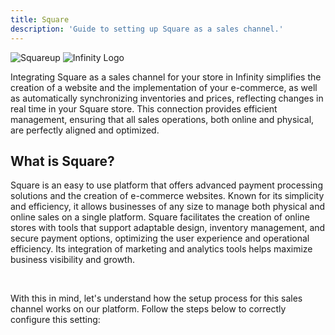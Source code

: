 ```yaml
---
title: Square
description: 'Guide to setting up Square as a sales channel.'
---
```


<img
  className="block dark:hidden"
  src="/images/squareup.png"
  alt="Squareup"
/>
<img
  className="hidden dark:block"
  src="/images/white-logo.png"
  alt="Infinity Logo"
/>

<p>Integrating Square as a sales channel for your store in Infinity simplifies the creation of a website and the implementation of your e-commerce, as well as automatically synchronizing inventories and prices, reflecting changes in real time in your Square store. This connection provides efficient management, ensuring that all sales operations, both online and physical, are perfectly aligned and optimized.</p>

<h2>What is Square?</h2>

<p>Square is an easy to use platform that offers advanced payment processing solutions and the creation of e-commerce websites. Known for its simplicity and efficiency, it allows businesses of any size to manage both physical and online sales on a single platform. Square facilitates the creation of online stores with tools that support adaptable design, inventory management, and secure payment options, optimizing the user experience and operational efficiency. Its integration of marketing and analytics tools helps maximize business visibility and growth.</p>
<br>
<p>With this in mind, let's understand how the setup process for this sales channel works on our platform. Follow the steps below to correctly configure this setting:</p>
